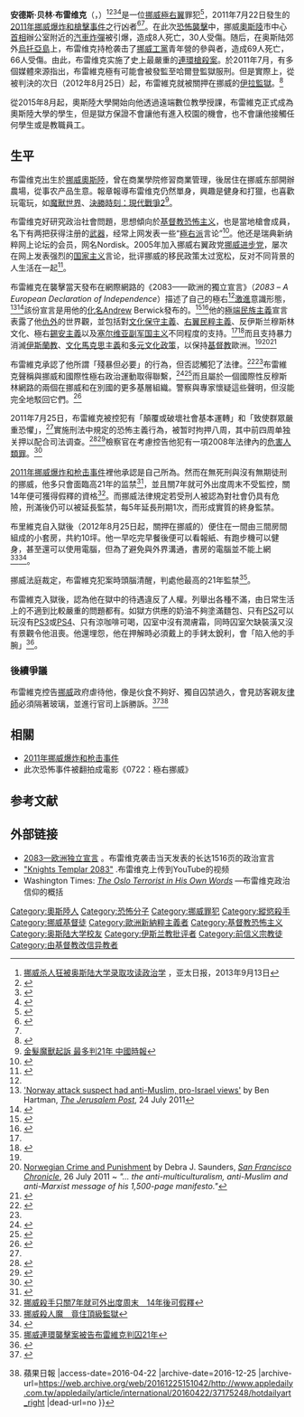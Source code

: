{{Infobox person
| name = 安德斯·贝林·布雷维克<br>{{lang-no|Anders Behring Breivik}}
| image = Anders Behring Breivik (cropped).jpg
| image_size = 
| caption = 
| birth_date = {{birth year and age|1979|2|13}}
| birth_place = {{NOR}}[[奥斯陆|奥斯陆]]
| 國籍 = {{NOR}}
| other_names = Andrew Berwick<ref>{{Cite news|url=http://www.nytimes.com/2011/07/24/world/europe/24oslo.html?_r=1&hp|title=Christian Extremist Charged in Norway|first1=Steven|last1=Erlanger|first2=Scott|last2=Shane|date=2011年7月23日|newspaper=纽约时报|accessdate=2011年7月23日|archive-date=2011年12月8日|archive-url=https://web.archive.org/web/20111208094636/http://www.nytimes.com/2011/07/24/world/europe/24oslo.html?_r=1&hp|dead-url=no}}</ref>
| religion = [[基督教|基督教]]挪威教会<ref name = "BBC">{{cite news | url = http://www.bbc.co.uk/news/world-europe-14259356 | title = Scores killed in Norway attack | date = 2011年7月23日 | publisher = BBC | accessdate = 2011年7月23日 | archive-date = 2017年12月25日 | archive-url = https://web.archive.org/web/20171225204253/http://www.bbc.co.uk/news/world-europe-14259356 | dead-url = no }}</ref>
| education = 商业管理
| occupation = 商人
| known_for = [[2011年挪威爆炸和枪击事件|2011年挪威爆炸和枪击事件]]
| party = [[進步黨_(挪威)|进步党]]（1999-2006）
| ethnicity = [[挪威人|挪威人]]
| height = {{height|m=1.83|precision=0}}
}}

'''安德斯·贝林·布雷维克'''（{{lang-no|Anders Behring Breivik}}，{{bd|1979年|2月13日|}}）<ref>[http://www.apdnews.com/news/34367.html 挪威杀人狂被奥斯陆大学录取攻读政治学] {{Wayback|url=http://www.apdnews.com/news/34367.html |date=20160304212346 }}，亚太日报，2013年9月13日</ref><ref name=mass-murder>{{cite news|last=Rayment|first=Sean|title=Modest boy who became a mass murderer|url=http://www.smh.com.au/national/modest-boy-who-became-a-mass-murderer-20110724-1hvh0.html|accessdate=25 July 2011|newspaper=Sydney Morning Herald|date=25 July 2011|archive-date=2016-07-25|archive-url=https://web.archive.org/web/20160725214551/http://www.smh.com.au/national/modest-boy-who-became-a-mass-murderer-20110724-1hvh0.html|dead-url=no}}</ref><ref>{{cite web |url=http://www.skynews.com.au/topstories/article.aspx?id=641833&vId= |title=Norway suspect admits responsibility |publisher=Sky News |date= |accessdate=24 July 2011 |archive-date=2013-06-15 |archive-url=https://www.webcitation.org/6HO3sHNAG?url=http://www.skynews.com.au/topstories/article.aspx?id=641833 |dead-url=no }}</ref><ref>{{cite web|url=http://www.vg.no/nyheter/innenriks/oslobomben/artikkel.php?artid=10080678|title=Slik var dramaet på Utøya|publisher=Verdens Gang|date=|accessdate=27 July 2011|archive-date=2012-03-31|archive-url=https://web.archive.org/web/20120331125640/http://www.vg.no/nyheter/innenriks/oslobomben/artikkel.php?artid=10080678|dead-url=no}}</ref>是一位[[挪威|挪威]][[極右翼|極右翼]]罪犯<ref>{{cite news|last=Dearden|first=Lizzie|date=20 April 2016|title=Anders Breivik: Right-wing extremist who killed 77 people in Norway massacre wins part of human rights case|work=[[The_Independent|The Independent]]|location=London, England|url=https://www.independent.co.uk/news/world/europe/anders-breivik-right-wing-extremist-who-killed-77-in-utoya-norway-massacre-wins-lawsuit-against-a6992756.html|access-date=18 September 2021|archive-date=2016-04-20|archive-url=https://web.archive.org/web/20160420144616/http://www.independent.co.uk/news/world/europe/anders-breivik-right-wing-extremist-who-killed-77-in-utoya-norway-massacre-wins-lawsuit-against-a6992756.html}}</ref>，2011年7月22日發生的[[2011年挪威爆炸和槍擊事件|2011年挪威爆炸和槍擊事件]]之行凶者<ref>{{cite web |author=Gavin Hewitt |url=http://www.bbc.co.uk/news/world-europe-14280210 |title=Norway gunman 'has accomplices' |publisher=Bbc.co.uk |date= |accessdate=2011-07-27 |archive-date=2011-08-25 |archive-url=https://web.archive.org/web/20110825085253/http://www.bbc.co.uk/news/world-europe-14280210 |dead-url=no }}</ref><ref name="suspect hints"/>。在此次[[恐怖活動|恐怖襲擊]]中，挪威[[奧斯陸|奧斯陸]]市中心[[挪威首相|首相]]辦公室附近的[[汽車炸彈|汽車炸彈]]被引爆，造成8人死亡，30人受傷。随后，在奥斯陆郊外[[烏托亞島|烏托亞島]]上，布雷维克持枪袭击了[[挪威工黨|挪威工黨]]青年營的參與者，造成69人死亡，66人受傷。由此，布雷维克实施了史上最嚴重的[[連環殺手|連環槍殺案]]。於2011年7月，有多個媒體來源指出，布雷維克極有可能會被發監至哈爾登監獄服刑。但是實際上，從被判決的次日（2012年8月25日）起，布雷維克就被關押在挪威的[[伊拉監獄|伊拉監獄]]。<ref>{{Cite web |url=http://www.nrk.no/227/dag-for-dag/slik-blir-breiviks-ila-hverdag-1.8294130 |title=Slik blir Breiviks Ila-hverdag |access-date=2013-07-25 |archive-date=2012-11-13 |archive-url=https://web.archive.org/web/20121113085107/http://www.nrk.no/227/dag-for-dag/slik-blir-breiviks-ila-hverdag-1.8294130 |dead-url=no }}</ref>

從2015年8月起，奧斯陸大學開始向他透過遠端數位教學授課，布雷維克正式成為奧斯陸大學的學生，但是獄方保證不會讓他有進入校園的機會，也不會讓他接觸任何學生或是教職員工。

== 生平 ==
布雷维克出生於[[挪威|挪威]][[奧斯陸|奧斯陸]]，曾在商業學院修習商業管理，後居住在挪威东部開辦農場，從事农产品生意。報章報導布雷维克仍然單身，興趣是健身和打獵，也喜歡玩電玩，如[[魔獸世界|魔獸世界]]、[[決勝時刻：現代戰爭2|決勝時刻：現代戰爭2]]<ref>[http://news.chinatimes.com/focus/11050105/112011072400102.html 金髮魔獸起訴 最多判21年 中國時報]{{dead link|date=2017年12月 |bot=InternetArchiveBot |fix-attempted=yes }}</ref>。

布雷维克好研究政治社會問題，思想傾向於[[基督教恐怖主义|基督教恐怖主义]]，也是當地槍會成員，名下有两把获得注册的[[武器|武器]]，经常上网发表一些“[[極右派|極右派]]言论”<ref>{{cite web |url=http://news.now.com/home/international/player?newsId=8203 |title=疑兇布雷維克右傾兼反伊斯蘭 |publisher=[[Now新聞台|Now新聞台]] |date=2011-07-23 |accessdate=2011-07-24 |archive-date=2020-09-20 |archive-url=https://web.archive.org/web/20200920070934/https://news.now.com/home/international/player?newsId=8203 |dead-url=no }}</ref>。他还是瑞典新纳粹网上论坛的会员，网名Nordisk。2005年加入挪威右翼政党[[挪威进步党|挪威进步党]]，屡次在网上发表强烈的[[國家主義|国家主义]]言论，批评挪威的移民政策太过宽松，反对不同背景的人生活在一起<ref name="zxw">{{cite web|title=挪威袭击堪比"911"嫌犯疑为"基督教激进分子"|url=http://www.chinanews.com/gj/2011/07-24/3204910.shtml|publisher=中国新闻网|accessdate=2011-07-24|archive-date=2020-08-21|archive-url=https://web.archive.org/web/20200821054311/http://www.chinanews.com/gj/2011/07-24/3204910.shtml|dead-url=no}}</ref>。

布雷維克在襲擊當天發布在網際網路的《2083——歐洲的獨立宣言》（''2083 – A European Declaration of Independence''）描述了自己的極右<ref name="jpost-islamophobia"/>[[激進|激進]]意識形態，<ref name="jpost-islamophobia">[http://www.jpost.com/International/Article.aspx?id=230762 'Norway attack suspect had anti-Muslim, pro-Israel views'] {{Wayback|url=http://www.jpost.com/International/Article.aspx?id=230762 |date=20130304142559 }} by Ben Hartman, ''[[The_Jerusalem_Post|The Jerusalem Post]]'', 24 July 2011</ref><ref>{{cite news|url=http://www.nrk.no/nyheter/norge/1.7724781|title=Sendte ut ideologisk bokmanus en time før bomben|last=Kumano-Ensby|first=Anne Linn|date=23 July 2011|work=NRK News|language=Norwegian|accessdate=23 July 2011|archive-date=2012-03-09|archive-url=https://web.archive.org/web/20120309110537/http://www.nrk.no/nyheter/norge/1.7724781|dead-url=no}}</ref>該份宣言是用他的[[化名|化名]]Andrew Berwick發布的。<ref>{{cite web |author=AVKRISTINA OVERN |url=http://www.aftenposten.no/nyheter/iriks/article4184212.ece |title=Var aktiv i norsk antiislamsk organisasjon - Nyheter - Innenriks |publisher=Aftenposten.no |date= |accessdate=2011-07-27 |archive-url=https://web.archive.org/web/20120104234902/http://www.aftenposten.no/nyheter/iriks/article4184212.ece |archive-date=2012-01-04 |dead-url=yes }}</ref><ref name="suspect wanted">{{cite news|url=http://www.forbes.com/feeds/ap/2011/07/24/general-eu-norway-explosion_8581470.html|agency=Associated Press|title=Lawyer: Norway suspect wanted a revolution|author=Bjoern Amland and Sarah Dilorenzo|date=24 July 2011|accessdate=24 July 2011|work=Forbes}}{{Dead link}}</ref>他的[[極端民族主義|極端民族主義]]宣言表露了他[[仇外|仇外]]的世界觀，並包括對[[文化保守主義|文化保守主義]]、[[右翼民粹主義|右翼民粹主義]]、反伊斯兰穆斯林文化、極右[[錫安主義|錫安主義]]以及[[Scorpions_(Serbia)|塞尔维亚副军国主义]]不同程度的支持。<ref name="jpost-islamophobia" /><ref name="Eurasia">{{cite news| url=http://www.eurasiareview.com/norway%E2%80%99s-bomber-should-leave-the-balkans-alone-oped-26072011/| title=Norway』s Bomber Should Leave The Balkans Alone| author=Balkan Insight| date=26 July 2011| newspaper=eurasiareview.com}}{{dead link|date=2017年12月 |bot=InternetArchiveBot |fix-attempted=yes }}</ref>而且支持暴力消滅[[伊斯蘭教|伊斯蘭教]]、[[文化馬克思主義|文化馬克思主義]]和[[多元文化政策|多元文化政策]]，以保持[[基督教|基督教]]歐洲。<ref name="jpost-islamophobia" /><ref>[http://www.sfgate.com/cgi-bin/article.cgi?f=/c/a/2011/07/25/ED111KENUV.DTL Norwegian Crime and Punishment] {{Wayback|url=http://www.sfgate.com/cgi-bin/article.cgi?f=%2Fc%2Fa%2F2011%2F07%2F25%2FED111KENUV.DTL |date=20111220183239 }} by Debra J. Saunders, ''[[San_Francisco_Chronicle|San Francisco Chronicle]]'', 26 July 2011 ~ ''"... the anti-multiculturalism, anti-Muslim and anti-Marxist message of his 1,500-page manifesto."''</ref><ref name="at least">{{cite news|url=http://www.nytimes.com/2011/07/23/world/europe/23oslo.html|title=At Least 80 Are Dead in Norway Shooting|last=Goodman|first=J. David|date=23 July 2011|work=The New York Times|accessdate=23 July 2011|archive-date=2011-07-24|archive-url=https://web.archive.org/web/20110724004316/http://www.nytimes.com/2011/07/23/world/europe/23oslo.html|dead-url=no}}</ref>

布雷維克承認了他所謂「殘暴但必要」的行為，但否認觸犯了法律。<ref>{{cite web|url=http://www.heraldsun.com.au/news/world/explosion-at-office-of-norwegian-tabloid-newspaper-vg/story-e6frf7lf-1226100159686 |title=Suspect mass murderer Anders Behring Breivik denies criminal responsibility |publisher=Herald Sun |date=2011-07-23 |accessdate=2011-07-27}}</ref><ref name="Haaretz1"/>布雷維克聲稱與挪威和國際性極右政治運動取得聯繫，<ref name="Craig Murray">{{cite web|url=http://www.craigmurray.org.uk/archives/2011/07/norwegian-killer-linked-to-tea-party-and-edl/|author=Craig Murray|title=Norwegian Killer Linked to Tea Party and EDL|publisher=Craig Murray|access-date=2011-07-28|archive-date=2021-02-11|archive-url=https://web.archive.org/web/20210211213141/https://www.craigmurray.org.uk/archives/2011/07/norwegian-killer-linked-to-tea-party-and-edl/|dead-url=no}}</ref><ref name="CH4, 25th July 2011">{{cite web |url=http://www.channel4.com/news/oslo-attacks-anders-behring-breivik-profile |title=CH4, 25th July 2011 |publisher=Channel4.com |date=2011-07-23 |accessdate=2011-07-27 |archive-date=2020-11-11 |archive-url=https://web.archive.org/web/20201111201316/https://www.channel4.com/news/oslo-attacks-anders-behring-breivik-profile |dead-url=no }}</ref>而且屬於一個國際性反穆斯林網路的兩個在挪威和在別國的更多基層組織。警察與專家懷疑這些聲明，但沒能完全地駁回它們。<ref name="Haaretz1">{{cite news| url=http://www.haaretz.com/news/international/norway-massacre-suspect-appears-to-be-insane-his-lawyer-says-1.375379| title=Norway massacre suspect appears to be insane, his lawyer says| author=Reuters| date=26 July 2011| newspaper=[[Haaretz|Haaretz]]| accessdate=2011-07-28| archive-date=2011-07-27| archive-url=https://web.archive.org/web/20110727132425/http://www.haaretz.com/news/international/norway-massacre-suspect-appears-to-be-insane-his-lawyer-says-1.375379| dead-url=no}}</ref>

2011年7月25日，布雷維克被控犯有「顛覆或破壞社會基本運轉」和「致使群眾嚴重恐懼」，<ref name="Haaretz1"/>實施刑法中規定的恐怖主義行為，被暂时拘押八周，其中前四周单独关押以配合司法调查。<ref name="suspect hints">{{cite news|url= http://www.nytimes.com/2011/07/26/world/europe/26oslo.html?hp|date= 25 July 2011|work= The New York Times|title= Norway suspect hints that he did not act alone|author= Steven Erlanger and Alan Cowell|accessdate= 2011-07-28|archive-date= 2020-09-28|archive-url= https://web.archive.org/web/20200928154546/https://www.nytimes.com/2011/07/26/world/europe/26oslo.html?hp|dead-url= no}}</ref><ref>{{cite web |url=http://www.domstol.no/upload/OBYR/Internett/Nyheter/Fengslingskjennelsen.pdf |title=Court ruling in Norwegian from the arraignment hearing in ''Oslo tingsret'', 25 July 2011. |format=PDF |date= |accessdate=2011-07-27 |archive-date=2012-04-27 |archive-url=https://www.webcitation.org/67EUel6ig?url=http://www.domstol.no/upload/OBYR/Internett/Nyheter/Fengslingskjennelsen.pdf |dead-url=no }}</ref>檢察官在考慮控告他犯有一項2008年法律內的[[危害人類罪|危害人類罪]]。<ref>{{cite news|url=http://www.bbc.co.uk/news/world-europe-14288941|title=Norway: Police ponder new Anders Behring Breivik charge|date=26 July 2011|publisher=[[BBC|BBC]]|accessdate=2011-07-28|archive-date=2020-12-31|archive-url=https://web.archive.org/web/20201231045113/https://www.bbc.co.uk/news/world-europe-14288941|dead-url=no}}</ref>

[[2011年挪威爆炸和枪击事件|2011年挪威爆炸和枪击事件]]裡他承認是自己所為。然而在無死刑與沒有無期徒刑的挪威，他多只會面臨高21年的监禁<ref>{{cite web|author=李国荣 刘敏|title=挪威于特岛枪击事件制造者被控两项罪名|url=http://www.chinanews.com/gj/2011/07-24/3204743.shtml|publisher=中新网转新华网|accessdate=2011-07-24|archive-date=2021-01-20|archive-url=https://web.archive.org/web/20210120193202/http://www.chinanews.com/gj/2011/07-24/3204743.shtml|dead-url=no}}</ref>，並且關7年就可外出度周末不受監控，關14年便可獲得假釋的資格<ref>[http://www.nownews.com/2011/07/25/pda-91-2730300.htm 挪威殺手只關7年就可外出度周末　14年後可假釋]</ref>。而挪威法律規定若受刑人被認為對社會仍具有危險，刑滿後仍可以被延長監禁，每5年延長刑期1次，而形成實質的終身監禁。

布里維克自入獄後（2012年8月25日起，關押在挪威的{{translink|no|Ila fengsel og forvaringsanstalt|伊拉監獄}}）便住在一間由三間房間組成的小套房，共約10坪。他一早吃完早餐後便可以看報紙、有跑步機可以健身，甚至還可以使用電腦，但為了避免與外界溝通，書房的電腦並不能上網<ref>[http://iservice.libertytimes.com.tw/liveNews/news.php?no=627952&type=%E5%8D%B3%E6%99%82%E6%96%B0%E8%81%9E 挪威殺人魔　竟住頂級監獄]{{dead link|date=2017年12月 |bot=InternetArchiveBot |fix-attempted=yes }}</ref><ref>{{Cite web |url=http://news.163.com/photoview/00AO0001/26788.html |title=揭秘挪威枪击案凶手布雷维克将关押监狱 |access-date=2012-08-26 |archive-date=2020-09-17 |archive-url=https://web.archive.org/web/20200917183748/http://news.163.com/photoview/00AO0001/26788.html |dead-url=no }}</ref>。

挪威法庭裁定，布雷維克犯案時頭腦清醒，判處他最高的21年監禁<ref>[http://hk.news.yahoo.com/%E6%8C%AA%E5%A8%81%E9%80%A3%E7%92%B0%E8%A5%B2%E6%93%8A%E6%A1%88%E8%A2%AB%E5%91%8A%E5%B8%83%E9%9B%B7%E7%B6%AD%E5%85%8B%E5%88%A4%E5%9B%9A21%E5%B9%B4-083800292.html 挪威連環襲擊案被告布雷維克判囚21年]</ref>。

布雷維克入獄後，認為他在獄中的待遇違反了人權。列舉出各種不滿，由日常生活上的不適到比較嚴重的問題都有。如獄方供應的奶油不夠塗滿麵包、只有[[PlayStation_2|PS2]]可以玩沒有[[PlayStation_3|PS3]]或[[PlayStation_4|PS4]]、只有涼咖啡可喝，囚室中沒有潤膚霜，同時囚室欠缺裝潢又沒有景觀令他沮喪。他還埋怨，他在押解時必須戴上的手銬太銳利，會「陷入他的手腕」<ref>{{Cite web |url=http://tw.news.yahoo.com/%E5%AB%8C%E7%89%A2%E6%88%BF%E8%A8%AD%E5%82%99%E5%B7%AE-%E6%8C%AA%E5%A8%81%E6%AE%BA%E4%BA%BA%E9%AD%94%E5%91%8A%E7%8B%80-173504799.html |title=嫌牢房設備差 挪威殺人魔告狀 |access-date=2012-12-22 |archive-date=2020-09-20 |archive-url=https://web.archive.org/web/20200920022107/https://tw.news.yahoo.com/%E5%AB%8C%E7%89%A2%E6%88%BF%E8%A8%AD%E5%82%99%E5%B7%AE-%E6%8C%AA%E5%A8%81%E6%AE%BA%E4%BA%BA%E9%AD%94%E5%91%8A%E7%8B%80-173504799.html |dead-url=no }}</ref>。

===後續爭議===
布雷維克控告[[挪威|挪威]]政府虐待他，像是伙食不夠好、獨自囚禁過久，會見訪客親友[[律師|律師]]必須隔著玻璃，並進行官司上訴勝訴。<ref>{{Cite web |url=http://www.appledaily.com.tw/realtimenews/article/international/20160317/817870/ |title=【新聞】殺人魔屠殺77人　嫌吃微波食品「不人道」 |access-date=2016-04-22 |archive-date=2016-09-28 |archive-url=https://web.archive.org/web/20160928232550/http://www.appledaily.com.tw/realtimenews/article/international/20160317/817870/ |dead-url=no }}</ref><ref>{{Cite web |url=http://www.appledaily.com.tw/appledaily/article/international/20160422/37175248/hotdailyart_right |title=狠奪77命 不爽獨囚 人魔勝訴 {{!}} 蘋果日報 |access-date=2016-04-22 |archive-date=2016-12-25 |archive-url=https://web.archive.org/web/20161225151042/http://www.appledaily.com.tw/appledaily/article/international/20160422/37175248/hotdailyart_right |dead-url=no }}</ref>

== 相關 ==
* [[2011年挪威爆炸和枪击事件|2011年挪威爆炸和枪击事件]]
*此次恐怖事件被翻拍成電影《0722：極右挪威》

== 参考文献 ==
{{Reflist|30em}}

== 外部链接 ==
{{Commons category|Anders Behring Breivik}}
* [http://www.scribd.com/doc/60739170/2083-a-European-Declaration-of-Independence 2083—欧洲独立宣言] {{Wayback|url=http://www.scribd.com/doc/60739170/2083-a-European-Declaration-of-Independence |date=20120311130030 }}。布雷维克袭击当天发表的长达1516页的政治宣言
* [http://www.liveleak.com/view?i=89a_1311444384 "Knights Templar 2083"] {{Wayback|url=http://www.liveleak.com/view?i=89a_1311444384 |date=20210108031824 }}.布雷维克上传到YouTube的视频
* Washington Times: ''[http://www.washingtontimes.com/blog/robbins-report/2011/jul/23/oslo-terrorist-his-own-words/ The Oslo Terrorist in His Own Words] {{Wayback|url=http://www.washingtontimes.com/blog/robbins-report/2011/jul/23/oslo-terrorist-his-own-words/ |date=20201112025407 }}''—布雷维克政治信仰的概括

{{Authority control}}
{{DEFAULTSORT:Breivik}}
[[Category:奧斯陸人|Category:奧斯陸人]]
[[Category:恐怖分子|Category:恐怖分子]]
[[Category:挪威罪犯|Category:挪威罪犯]]
[[Category:縱慾殺手|Category:縱慾殺手]]
[[Category:挪威基督徒|Category:挪威基督徒]]
[[Category:歐洲新納粹主義者|Category:歐洲新納粹主義者]]
[[Category:基督教恐怖主义|Category:基督教恐怖主义]]
[[Category:奥斯陆大学校友|Category:奥斯陆大学校友]]
[[Category:伊斯兰教批评者|Category:伊斯兰教批评者]]
[[Category:前信义宗教徒|Category:前信义宗教徒]]
[[Category:由基督教改信异教者|Category:由基督教改信异教者]]